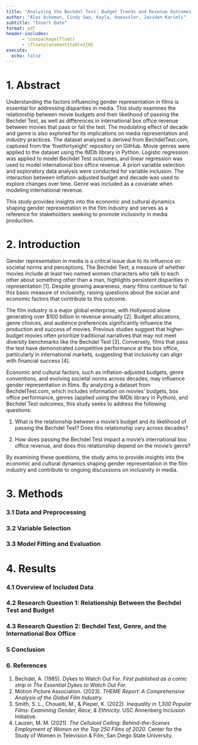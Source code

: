 ```yaml
---
title: "Analyzing the Bechdel Test: Budget Trends and Revenue Outcomes in Cinema"
author: "Alex Ackeman, Cindy Gao, Kayla, Haeussler, Javidan Karimli"
subtitle: "Insert Date"
format: pdf
header-includes:
      - \usepackage{float}
      - \floatplacement{table}{H}
execute:
  echo: false
---
```


# 1. Abstract

Understanding the factors influencing gender representation in films is essential for addressing disparities in media. This study examines the relationship between movie budgets and their likelihood of passing the Bechdel Test, as well as differences in international box office revenue between movies that pass or fail the test. The modulating effect of decade and genre is also explored for its implications on media representation and industry practices. The dataset analyzed is derived from BechdelTest.com, captured from the ‘fivethirtyeight’ repository on GitHub. Movie genres were applied to the dataset using the IMDb library in Python. Logistic regression was applied to model Bechdel Test outcomes, and linear regression was used to model international box office revenue. A priori variable selection and exploratory data analysis were conducted for variable inclusion. The interaction between inflation-adjusted budget and decade was used to explore changes over time. Genre was included as a covariate when modeling international revenue.

This study provides insights into the economic and cultural dynamics shaping gender representation in the film industry and serves as a reference for stakeholders seeking to promote inclusivity in media production.

# 2. Introduction

Gender representation in media is a critical issue due to its influence on societal norms and perceptions. The Bechdel Test, a measure of whether movies include at least two named women characters who talk to each other about something other than a man, highlights persistent disparities in representation \[1\]. Despite growing awareness, many films continue to fail this basic measure of inclusivity, raising questions about the social and economic factors that contribute to this outcome.

The film industry is a major global enterprise, with Hollywood alone generating over \$100 billion in revenue annually \[2\]. Budget allocations, genre choices, and audience preferences significantly influence the production and success of movies. Previous studies suggest that higher-budget movies often prioritize traditional narratives that may not meet diversity benchmarks like the Bechdel Test \[3\]. Conversely, films that pass the test have demonstrated competitive performance at the box office, particularly in international markets, suggesting that inclusivity can align with financial success \[4\].

Economic and cultural factors, such as inflation-adjusted budgets, genre conventions, and evolving societal norms across decades, may influence gender representation in films. By analyzing a dataset from BechdelTest.com, which includes information on movies’ budgets, box office performance, genres (applied using the IMDb library in Python), and Bechdel Test outcomes, this study seeks to address the following questions:

1.  What is the relationship between a movie’s budget and its likelihood of passing the Bechdel Test? Does this relationship vary across decades?

2.  How does passing the Bechdel Test impact a movie’s international box office revenue, and does this relationship depend on the movie’s genre?

By examining these questions, the study aims to provide insights into the economic and cultural dynamics shaping gender representation in the film industry and contribute to ongoing discussions on inclusivity in media.

# 3. Methods

### 3.1 Data and Preprocessing

### 3.2 Variable Selection

### 3.3 Model Fitting and Evaluation

# 4. Results

### 4.1 Overview of Included Data

### 4.2 Research Question 1: Relationship Between the Bechdel Test and Budget

### 4.3 Research Question 2: Bechdel Test, Genre, and the International Box Office

### 5 Conclusion

### 6. References

1.  Bechdel, A. (1985). Dykes to Watch Out For. *First published as a comic strip in The Essential Dykes to Watch Out For.*
2.  Motion Picture Association. (2023). *THEME Report: A Comprehensive Analysis of the Global Film Industry.*
3.  Smith, S. L., Choueiti, M., & Pieper, K. (2022). *Inequality in 1,300 Popular Films: Examining Gender, Race, & Ethnicity.* USC Annenberg Inclusion Initiative.
4.  Lauzen, M. M. (2021). *The Celluloid Ceiling: Behind-the-Scenes Employment of Women on the Top 250 Films of 2020.* Center for the Study of Women in Television & Film, San Diego State University.
